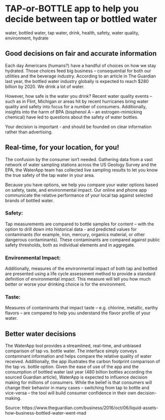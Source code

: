 # TAP-or-BOTTLE app to help you decide between tap or bottled water

water, bottled water, tap water, drink, health, safety, water quality, environment, hydrate 

## Good decisions on fair and accurate information

Each day Americans (humans?) have a handful of choices on how we stay hydrated. Those choices feed big business – consequential for both our utilities and the beverage industry. According to an article in The Guardian last year, the bottled water industry globally is expected to reach $280 billion by 2020. We drink a lot of water. 

However, how safe is the water you drink? Recent water quality events – such as in Flint, Michigan or areas hit by recent hurricanes bring water quality and safety into focus for a number of consumers. Additionally, insights into the harm of BPA (bisphenol A – an estrogen-mimicking chemical) have led to questions about the safety of water bottles. 

Your decision is important - and should be founded on clear information rather than advertising.

## Real-time, for your location, for you!

The confusion by the consumer isn’t needed. Gathering data from a vast network of water sampling stations across the US Geology Survey and the EPA, the WaterApp team has collected live sampling results to let you know the true safety of the tap water in your area. 

Because you have options, we help you compare your water options based on safety, taste, and environmental impact. Our online and phone app communicate the relative performance of your local tap against selected brands of bottled water. 

### Safety: 
Tap measurements are compared to bottle samples for content – with the option to drill down into historical data - and predicted values for contaminants (for example, iron, mercury, organics material, or other dangerous contaminants). These contaminants are compared against public safety thresholds, both as individual elements and in aggregate.

### Environmental Impact:
Additionally, measures of the environmental impact of both tap and bottled are presented using a life cycle assessment method to provide a standard definition of environmental impact. This measure will tell you how much better or worse your drinking choice is for the environment.

### Taste:
Measures of contaminants that impact taste – e.g. chlorine, metallic, earthy flavors – are compared to help you understand the flavor profile of your water.

## Better water decisions 

The WaterApp tool provides a streamlined, real-time, and unbiased comparison of tap vs. bottle water. The interface simply conveys contaminant information and helps compare the relative quality of water received. Additionally, the app illustrates the carbon footprint comparison of the tap vs. bottle option. Given the ease of use of the app and the consumption of bottled water last year (480 billion bottles according the sourced Guardian article), WaterApp is expected to influence decision making for millions of consumers. While the belief is that consumers will change their behavior in many cases – switching from tap to bottle and vice-versa – the tool will build consumer confidence in their own decision-making. 

Source: https://www.theguardian.com/business/2016/oct/06/liquid-assets-how--business-bottled-water-went-mad
